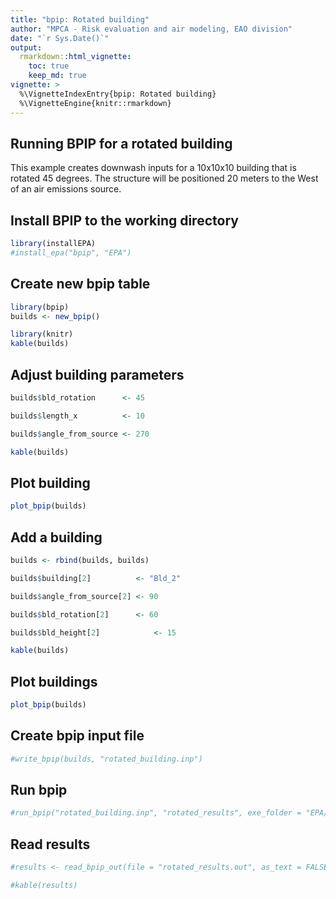 ```yaml
---
title: "bpip: Rotated building"
author: "MPCA - Risk evaluation and air modeling, EAO division"
date: "`r Sys.Date()`"
output: 
  rmarkdown::html_vignette:
    toc: true
    keep_md: true
vignette: >
  %\VignetteIndexEntry{bpip: Rotated building}
  %\VignetteEngine{knitr::rmarkdown}
---
```


## Running BPIP for a rotated building

This example creates downwash inputs for a 10x10x10 building that is rotated 45 degrees. The structure will be positioned 20 meters to the West of an air emissions source.

## Install BPIP to the working directory
```r
library(installEPA)
#install_epa("bpip", "EPA")
```

## Create new bpip table
```r
library(bpip)
builds <- new_bpip()

library(knitr)
kable(builds)
```

## Adjust building parameters
```r
builds$bld_rotation      <- 45

builds$length_x          <- 10

builds$angle_from_source <- 270 

kable(builds)
```

## Plot building
```r
plot_bpip(builds)
```


## Add a building
```r
builds <- rbind(builds, builds)

builds$building[2]          <- "Bld_2"

builds$angle_from_source[2] <- 90

builds$bld_rotation[2]      <- 60

builds$bld_height[2]            <- 15

kable(builds)
```


## Plot buildings
```r
plot_bpip(builds)
```

## Create bpip input file
```r
#write_bpip(builds, "rotated_building.inp")
```

## Run bpip
```r
#run_bpip("rotated_building.inp", "rotated_results", exe_folder = "EPA/bpip")
```

## Read results
```r
#results <- read_bpip_out(file = "rotated_results.out", as_text = FALSE)

#kable(results)
```


